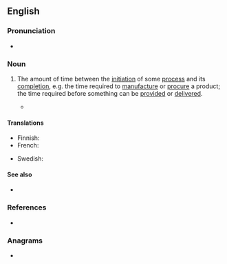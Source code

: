 ==English==
{{wikipedia}}

===Pronunciation===
* {{audio|en|En-au-lead time.ogg|Audio (AU)}}

===Noun===
{{en-noun|~}}

# {{lb|en|idiomatic}} The amount of time between the [[initiation]] of some [[process]] and its [[completion]], e.g. the time required to [[manufacture]] or [[procure]] a product; the time required before something can be [[provided]] or [[delivered]].
#: {{ux|en|It's an excellent device, but it has a 10-week '''lead time''', so be sure to order it in advance.}}
#* {{quote-journal|en|year=2019|month=October|title=Chase Line service to be split next May|journal=Modern Railways|page=17|text=With long '''lead times''' in timetable planning WMT <small>[West Midlands Trains]</small> has stated that the earliest it can recast the timetable will be May 2020.}}

====Translations====
{{trans-top|the amount of time between the initiation of some process and its completion}}
* Finnish: {{t|fi|läpimenoaika}}
* French: {{t|fr|délai de mise en œuvre|m}}
{{trans-mid}}
* Swedish: {{t|sv|ledtid|c}}
{{trans-bottom}}

====See also====
* {{l|en|critical path}}

===References===
* {{R:Lexico}}

===Anagrams===
* {{anagrams|en|a=adeeilmt|deli meat|meal-tide|mealtide}}